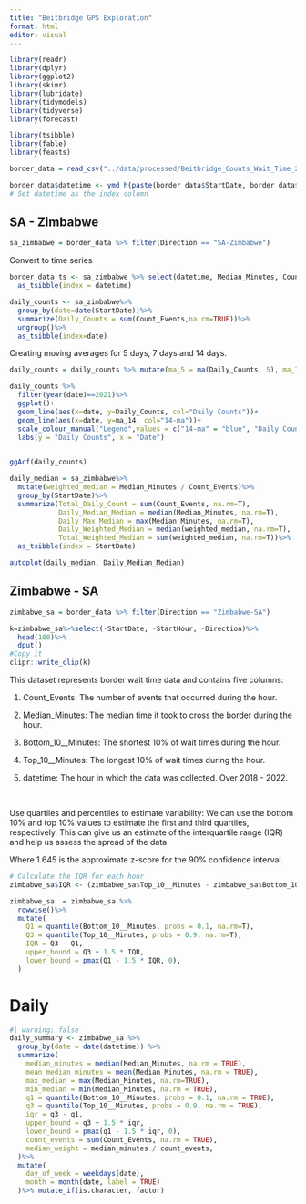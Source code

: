 ```yaml
---
title: "Beitbridge GPS Exploration"
format: html
editor: visual
---
```


```r

library(readr)
library(dplyr)
library(ggplot2)
library(skimr)
library(lubridate)
library(tidymodels)
library(tidyverse)
library(forecast)

library(tsibble)
library(fable)
library(feasts)
```

```r
border_data = read_csv("../data/processed/Beitbridge_Counts_Wait_Time_2018_2022.csv")
```

```r
border_data$datetime <- ymd_h(paste(border_data$StartDate, border_data$StartHour))
# Set datetime as the index column

```

## SA - Zimbabwe

```r
sa_zimbabwe = border_data %>% filter(Direction == "SA-Zimbabwe")
```

Convert to time series


```r
border_data_ts <- sa_zimbabwe %>% select(datetime, Median_Minutes, Count_Events) %>% 
  as_tsibble(index = datetime)
```

```r
daily_counts <- sa_zimbabwe%>%
  group_by(date=date(StartDate))%>%
  summarize(Daily_Counts = sum(Count_Events,na.rm=TRUE))%>%
  ungroup()%>%
  as_tsibble(index=date)
```

Creating moving averages for 5 days, 7 days and 14 days.

```r
daily_counts = daily_counts %>% mutate(ma_5 = ma(Daily_Counts, 5), ma_7=ma(Daily_Counts,7), ma_14 = ma(Daily_Counts, 14))
```

```r
daily_counts %>%
  filter(year(date)==2021)%>%
  ggplot()+
  geom_line(aes(x=date, y=Daily_Counts, col="Daily Counts"))+
  geom_line(aes(x=date, y=ma_14, col="14-ma"))+
  scale_colour_manual("Legend",values = c("14-ma" = "blue", "Daily Counts"="grey")) +
  labs(y = "Daily Counts", x = "Date")
  
```


```r
ggAcf(daily_counts)
```
```r
daily_median = sa_zimbabwe%>%
  mutate(weighted_median = Median_Minutes / Count_Events)%>%
  group_by(StartDate)%>%
  summarize(Total_Daily_Count = sum(Count_Events, na.rm=T),
            Daily_Median_Median = median(Median_Minutes, na.rm=T),
            Daily_Max_Median = max(Median_Minutes, na.rm=T),
            Daily_Weighted_Median = median(weighted_median, na.rm=T),
            Total_Weighted_Median = sum(weighted_median, na.rm=T))%>%
  as_tsibble(index = StartDate)
```

```r
autoplot(daily_median, Daily_Median_Median)
```

## Zimbabwe - SA

```r
zimbabwe_sa = border_data %>% filter(Direction == "Zimbabwe-SA")
```

```r
k=zimbabwe_sa%>%select(-StartDate, -StartHour, -Direction)%>%
  head(100)%>%
  dput()
#Copy it
clipr::write_clip(k)
```

This dataset represents border wait time data and contains five columns:

1.  Count_Events: The number of events that occurred during the hour.

2.  Median_Minutes: The median time it took to cross the border during the hour.

3.  Bottom_10\_\_Minutes: The shortest 10% of wait times during the hour.

4.  Top_10\_\_Minutes: The longest 10% of wait times during the hour.

5.  datetime: The hour in which the data was collected. Over 2018 - 2022.

\

Use quartiles and percentiles to estimate variability: We can use the bottom 10% and top 10% values to estimate the first and third quartiles, respectively. This can give us an estimate of the interquartile range (IQR) and help us assess the spread of the data

Where 1.645 is the approximate z-score for the 90% confidence interval.

```r


# Calculate the IQR for each hour
zimbabwe_sa$IQR <- (zimbabwe_sa$Top_10__Minutes - zimbabwe_sa$Bottom_10__Minutes) / 1.645

```

```r
zimbabwe_sa  = zimbabwe_sa %>% 
  rowwise()%>%
  mutate(
    Q1 = quantile(Bottom_10__Minutes, probs = 0.1, na.rm=T),
    Q3 = quantile(Top_10__Minutes, probs = 0.9, na.rm=T),
    IQR = Q3 - Q1,
    upper_bound = Q3 + 1.5 * IQR,
    lower_bound = pmax(Q1 - 1.5 * IQR, 0),
  )

```

# Daily

```r
#| warning: false
daily_summary <- zimbabwe_sa %>%
  group_by(date = date(datetime)) %>%
  summarize(
    median_minutes = median(Median_Minutes, na.rm = TRUE),
    mean_median_minutes = mean(Median_Minutes, na.rm = TRUE),
    max_median = max(Median_Minutes, na.rm=TRUE),
    min_median = min(Median_Minutes, na.rm = TRUE),
    q1 = quantile(Bottom_10__Minutes, probs = 0.1, na.rm = TRUE),
    q3 = quantile(Top_10__Minutes, probs = 0.9, na.rm = TRUE),
    iqr = q3 - q1,
    upper_bound = q3 + 1.5 * iqr,
    lower_bound = pmax(q1 - 1.5 * iqr, 0),
    count_events = sum(Count_Events, na.rm = TRUE),
    median_weight = median_minutes / count_events,
  )%>%
  mutate(
    day_of_week = weekdays(date),
    month = month(date, label = TRUE)
  )%>% mutate_if(is.character, factor)
```


